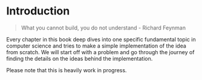 # Introduction

> What you cannot build, you do not understand - Richard Feynman

Every chapter in this book deep dives into one specific fundamental topic in computer science and tries to make a simple implementation of the idea from scratch. We will start off with a problem and go through the journey of finding the details on the ideas behind the implementation.

Please note that this is heavily work in progress.